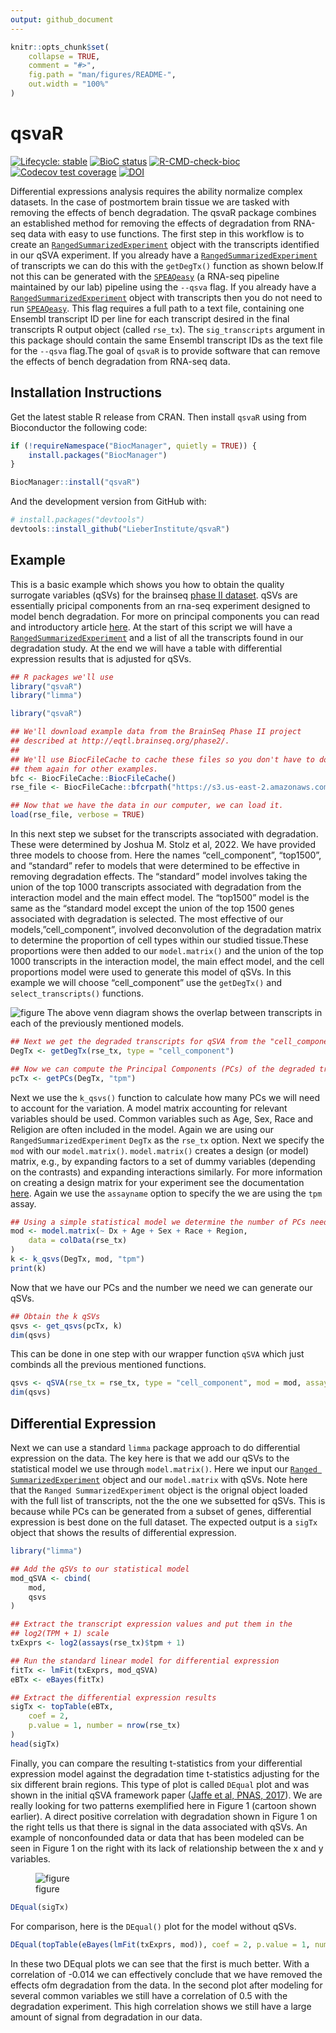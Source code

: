 ```yaml
---
output: github_document
---
```


<!-- README.md is generated from README.Rmd. Please edit that file -->

```r
knitr::opts_chunk$set(
    collapse = TRUE,
    comment = "#>",
    fig.path = "man/figures/README-",
    out.width = "100%"
)
```

# qsvaR

<!-- badges: start -->
[![Lifecycle: stable](https://img.shields.io/badge/lifecycle-stable-brightgreen.svg)](https://lifecycle.r-lib.org/articles/stages.html#stable)
[![BioC status](http://www.bioconductor.org/shields/build/release/bioc/qsvaR.svg)](https://bioconductor.org/checkResults/release/bioc-LATEST/qsvaR)
[![R-CMD-check-bioc](https://github.com/LieberInstitute/qsvaR/workflows/R-CMD-check-bioc/badge.svg)](https://github.com/LieberInstitute/qsvaR/actions)
[![Codecov test coverage](https://codecov.io/gh/LieberInstitute/qsvaR/branch/main/graph/badge.svg)](https://app.codecov.io/gh/LieberInstitute/qsvaR?branch=main)
[![DOI](https://zenodo.org/badge/421556636.svg)](https://zenodo.org/badge/latestdoi/421556636)
<!-- badges: end -->

Differential expressions analysis requires the ability normalize complex datasets. In the case of postmortem brain tissue we are tasked with removing the effects of bench degradation. The qsvaR package combines an established method for removing the effects of degradation from RNA-seq data with easy to use functions. The first step in this workflow is to create an [`RangedSummarizedExperiment`](https://www.rdocumentation.org/packages/SummarizedExperiment/versions/1.2.3/topics/RangedSummarizedExperiment-class) object with the transcripts identified in our qSVA experiment. If you already have a [`RangedSummarizedExperiment`](https://www.rdocumentation.org/packages/SummarizedExperiment/versions/1.2.3/topics/RangedSummarizedExperiment-class) of transcripts we can do this with the `getDegTx()` function as shown below.If not this can be generated with the [`SPEAQeasy`](http://research.libd.org/SPEAQeasy/index.html) (a RNA-seq pipeline maintained by our lab) pipeline using the `--qsva` flag. If you already have a [`RangedSummarizedExperiment`](https://www.rdocumentation.org/packages/SummarizedExperiment/versions/1.2.3/topics/RangedSummarizedExperiment-class) object with transcripts then you do not need to run [`SPEAQeasy`](http://research.libd.org/SPEAQeasy/index.html). This flag requires a full path to a text file, containing one Ensembl transcript ID per line for each transcript desired in the final transcripts R output object (called `rse_tx`). The `sig_transcripts` argument in this package should contain the same Ensembl transcript IDs as the text file for the `--qsva` flag.The goal of `qsvaR` is to provide software that can remove the effects of bench degradation from RNA-seq data.

## Installation Instructions

Get the latest stable R release from CRAN. Then install `qsvaR` using from Bioconductor the following code:

```r
if (!requireNamespace("BiocManager", quietly = TRUE)) {
    install.packages("BiocManager")
}

BiocManager::install("qsvaR")
```

And the development version from GitHub with:

```r
# install.packages("devtools")
devtools::install_github("LieberInstitute/qsvaR")
```


## Example

This is a basic example which shows you how to obtain the quality surrogate variables (qSVs) for the brainseq [phase II dataset](http://eqtl.brainseq.org/phase2). qSVs are essentially pricipal components from an rna-seq experiment designed to model bench degradation. For more on principal components you can read and introductory article [here](https://towardsdatascience.com/tidying-up-with-pca-an-introduction-to-principal-components-analysis-f876599af383#:~:text=The%20goal%20of%20PCA%20is,eliminate%20ones%20that%20do%20not). At the start of this script we will have a [`RangedSummarizedExperiment`](https://www.rdocumentation.org/packages/SummarizedExperiment/versions/1.2.3/topics/RangedSummarizedExperiment-class) and a list of all the transcripts found in our degradation study. At the end we will have a table with differential expression results that is adjusted for qSVs.

```r
## R packages we'll use
library("qsvaR")
library("limma")
```


```r
library("qsvaR")

## We'll download example data from the BrainSeq Phase II project
## described at http://eqtl.brainseq.org/phase2/.
##
## We'll use BiocFileCache to cache these files so you don't have to download
## them again for other examples.
bfc <- BiocFileCache::BiocFileCache()
rse_file <- BiocFileCache::bfcrpath("https://s3.us-east-2.amazonaws.com/libd-brainseq2/rse_tx_unfiltered.Rdata", x = bfc)

## Now that we have the data in our computer, we can load it.
load(rse_file, verbose = TRUE)
```


In this next step we subset for the transcripts associated with degradation. These were determined by Joshua M. Stolz et al, 2022. We have provided three models to choose from. Here the names "cell_component", "top1500", and "standard" refer to models that were determined to be effective in removing degradation effects. The "standard" model involves taking the union of the top 1000 transcripts associated with degradation from the interaction model and the main effect model. The "top1500" model is the same as the "standard model except the union of the top 1500 genes associated with degradation is selected. The most effective of our models, "cell_component", involved deconvolution of the degradation matrix to determine the proportion of cell types within our studied tissue.These proportions were then added to our `model.matrix()` and the union of the top 1000 transcripts in the interaction model, the main effect model, and the cell proportions model were used to generate this model of qSVs. In this example we will choose "cell_component" use the `getDegTx()` and `select_transcripts()` functions.

![figure](./man/figures/transcripts_venn_diagramm.png)
The above venn diagram shows the overlap between transcripts in each of the previously mentioned models.


```r
## Next we get the degraded transcripts for qSVA from the "cell_component" model
DegTx <- getDegTx(rse_tx, type = "cell_component")

## Now we can compute the Principal Components (PCs) of the degraded transcripts
pcTx <- getPCs(DegTx, "tpm")
```
Next we use the `k_qsvs()` function to calculate how many PCs we will need to account for the variation. A model matrix accounting for relevant variables should be used. Common variables such as Age, Sex, Race and Religion are often included in the model. Again we are using our `RangedSummarizedExperiment` `DegTx` as the `rse_tx` option. Next we specify the `mod` with our `model.matrix()`. `model.matrix()` creates a design (or model) matrix, e.g., by expanding factors to a set of dummy variables (depending on the contrasts) and expanding interactions similarly. For more information on creating a design matrix for your experiment see the documentation [here](http://bioconductor.org/packages/release/workflows/vignettes/RNAseq123/inst/doc/designmatrices.html). Again we use the `assayname` option to specify the we are using the `tpm` assay.

```r
## Using a simple statistical model we determine the number of PCs needed (k)
mod <- model.matrix(~ Dx + Age + Sex + Race + Region,
    data = colData(rse_tx)
)
k <- k_qsvs(DegTx, mod, "tpm")
print(k)
```

Now that we have our PCs and the number we need we can generate our qSVs.

```r
## Obtain the k qSVs
qsvs <- get_qsvs(pcTx, k)
dim(qsvs)
```

This can be done in one step with our wrapper function `qSVA` which just combinds all the previous mentioned functions.

```r
qsvs <- qSVA(rse_tx = rse_tx, type = "cell_component", mod = mod, assayname = "tpm")
dim(qsvs)
```

## Differential Expression

Next we can use a standard `limma` package approach to do differential expression on the data. The key here is that we add our qSVs to the statistical model we use through `model.matrix()`. 
Here we input our [`Ranged SummarizedExperiment`](https://www.rdocumentation.org/packages/SummarizedExperiment/versions/1.2.3/topics/RangedSummarizedExperiment-class) object and our `model.matrix` with qSVs. Note here that the `Ranged SummarizedExperiment` object is the orignal object loaded with the full list of transcripts, not the the one we subsetted for qSVs. This is because while PCs can be generated from a subset of genes, differential expression is best done on the full dataset. The expected output is a `sigTx` object that shows the results of differential expression.

```r
library("limma")

## Add the qSVs to our statistical model
mod_qSVA <- cbind(
    mod,
    qsvs
)

## Extract the transcript expression values and put them in the
## log2(TPM + 1) scale
txExprs <- log2(assays(rse_tx)$tpm + 1)

## Run the standard linear model for differential expression
fitTx <- lmFit(txExprs, mod_qSVA)
eBTx <- eBayes(fitTx)

## Extract the differential expression results
sigTx <- topTable(eBTx,
    coef = 2,
    p.value = 1, number = nrow(rse_tx)
)
head(sigTx)
```

Finally, you can compare the resulting t-statistics from your differential expression model against the degradation time t-statistics adjusting for the six different brain regions. This type of plot is called `DEqual` plot and was shown in the initial qSVA framework paper ([Jaffe et al, PNAS, 2017](https://doi.org/10.1073/pnas.1617384114)). We are really looking for two patterns exemplified here in Figure 1 (cartoon shown earlier). A direct positive correlation with degradation shown in Figure 1 on the right tells us that there is signal in the data associated with qSVs. An example of nonconfounded data or data that has been modeled can be seen in Figure 1 on the right with its lack of relationship between the x and y variables.

![figure](./man/figures/DEqual_example.png)

```r
DEqual(sigTx)
```

For comparison, here is the `DEqual()` plot for the model without qSVs.

```r
DEqual(topTable(eBayes(lmFit(txExprs, mod)), coef = 2, p.value = 1, number = nrow(rse_tx)))
```

In these two DEqual plots we can see that the first is much better. With a correlation of -0.014 we can effectively conclude that we have removed the effects ofm degradation from the data. In the second plot after modeling for several common variables we still have a correlation of 0.5 with the degradation experiment. This high correlation shows we still have a large amount of signal from degradation in our data.


